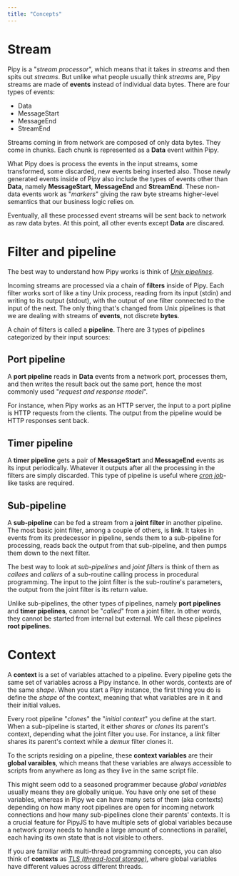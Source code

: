 ```yaml
---
title: "Concepts"
---
```


# Stream

Pipy is a "_stream processor_", which means that it takes in _streams_ and then spits
out _streams_. But unlike what people usually think _streams_ are, Pipy streams are
made of **events** instead of individual data bytes. There are four types of events:

* Data
* MessageStart
* MessageEnd
* StreamEnd

Streams coming in from network are composed of only data bytes. They come in chunks.
Each chunk is represented as a **Data** event within Pipy.

What Pipy does is process the events in the input streams, some transformed, some
discarded, new events being inserted also. Those newly generated events inside of Pipy
also include the types of events other than **Data**, namely **MessageStart**, **MessageEnd**
and **StreamEnd**. These non-data events work as "_markers_" giving the raw byte streams
higher-level semantics that our business logic relies on.

Eventually, all these processed event streams will be sent back to network as raw data
bytes. At this point, all other events except **Data** are discared.

# Filter and pipeline

The best way to understand how Pipy works is think of
[_Unix pipelines_](https://en.wikipedia.org/wiki/Pipeline_(Unix)).

Incoming streams are processed via a chain of **filters** inside of Pipy. Each filter
works sort of like a tiny Unix process, reading from its input (stdin) and writing to
its output (stdout), with the output of one filter connected to the input of the next.
The only thing that's changed from Unix pipelines is that we are dealing with streams
of **events**, not discrete **bytes**.

A chain of filters is called a **pipeline**. There are 3 types of pipelines categorized
by their input sources:

## Port pipeline

A **port pipeline** reads in **Data** events from a network port, processes them, and then
writes the result back out the same port, hence the most commonly used "_request and response model_".

For instance, when Pipy works as an HTTP server, the input to a port pipline is HTTP requests
from the clients. The output from the pipeline would be HTTP responses sent back.

## Timer pipeline

A **timer pipeline** gets a pair of **MessageStart** and **MessageEnd** events as its input
periodically. Whatever it outputs after all the processing in the filters are simply discarded.
This type of pipeline is useful where [_cron job_](https://en.wikipedia.org/wiki/Cron)-like tasks
are required.

## Sub-pipeline

A **sub-pipeline** can be fed a stream from a **joint filter** in another pipeline.
The most basic joint filter, among a couple of others, is **link**. It takes in events from
its predecessor in pipeline, sends them to a sub-pipeline for processing, reads back the
output from that sub-pipeline, and then pumps them down to the next filter.

The best way to look at _sub-pipelines_ and _joint filters_ is think of them as _callees_
and _callers_ of a sub-routine calling process in procedural programming. The input to the
joint filter is the sub-routine's parameters, the output from the joint filter is its
return value.

Unlike sub-pipelines, the other types of pipelines, namely **port pipelines** and **timer pipelines**,
cannot be "_called_" from a joint filter. In other words, they cannot be started from
internal but external. We call these pipelines **root pipelines**.

# Context

A **context** is a set of variables attached to a pipeline. Every pipeline gets the same set
of variables across a Pipy instance. In other words, contexts are of the same _shape_. When
you start a Pipy instance, the first thing you do is define the _shape_ of the context, meaning
that what variables are in it and their initial values.

Every root pipeline "_clones_" the "_initial context_" you define at the start. When a
sub-pipeline is started, it either _shares_ or _clones_ its parent's context, depending
what the joint filter you use. For instance, a _link_ filter shares its parent's context
while a _demux_ filter clones it.

To the scripts residing on a pipeline, these **context variables** are their **global varaibles**,
which means that these variables are always accessible to scripts from anywhere as long as
they live in the same script file.

This might seem odd to a seasoned programmer because _global variables_ usually means they
are globally unique. You have only one set of these variables, whereas in Pipy we can have
many sets of them (aka contexts) depending on how many root pipelines are open for incoming
network connections and how many sub-pipelines clone their parents' contexts.
It is a crucial feature for PipyJS to have multiple sets of global variables because a network
proxy needs to handle a large amount of connections in parallel, each having its own state that
is not visible to others.

If you are familiar with multi-thread programming concepts, you can also think of **contexts**
as [_TLS (thread-local storage)_](https://en.wikipedia.org/wiki/Thread-local_storage), where
global variables have different values across different threads.
